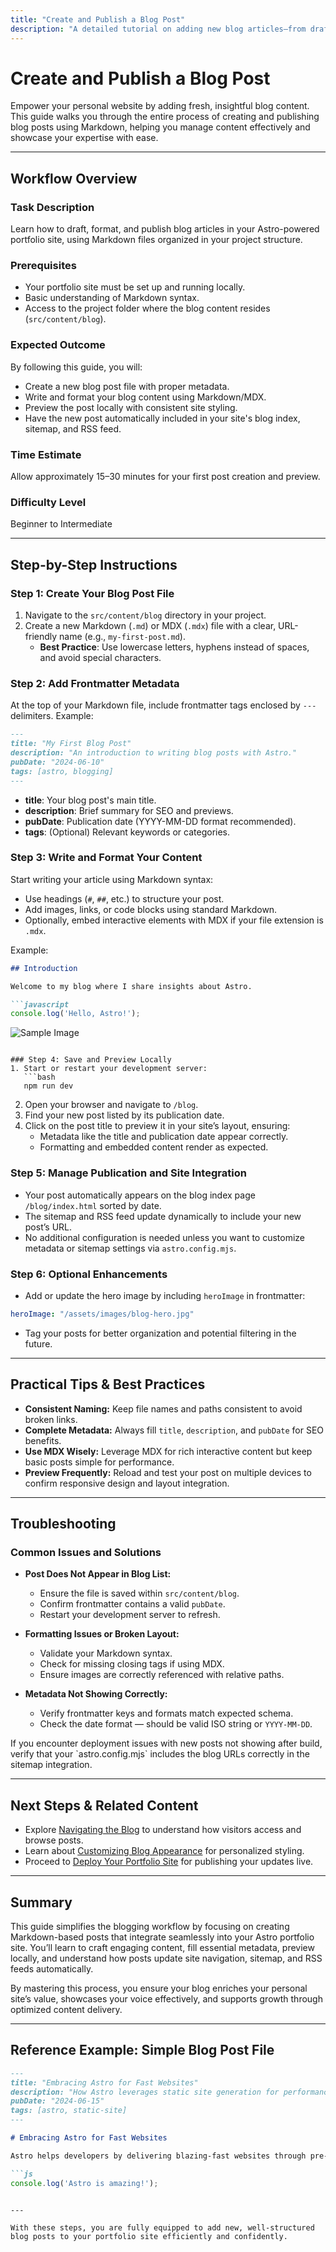 ```yaml
---
title: "Create and Publish a Blog Post"
description: "A detailed tutorial on adding new blog articles—from drafting in markdown to managing publication and previewing your work. Covers workflow basics, recommended naming conventions, and how posts surface on your site."
---
```


# Create and Publish a Blog Post

Empower your personal website by adding fresh, insightful blog content. This guide walks you through the entire process of creating and publishing blog posts using Markdown, helping you manage content effectively and showcase your expertise with ease.

---

## Workflow Overview

### Task Description
Learn how to draft, format, and publish blog articles in your Astro-powered portfolio site, using Markdown files organized in your project structure.

### Prerequisites
- Your portfolio site must be set up and running locally.
- Basic understanding of Markdown syntax.
- Access to the project folder where the blog content resides (`src/content/blog`).

### Expected Outcome
By following this guide, you will:
- Create a new blog post file with proper metadata.
- Write and format your blog content using Markdown/MDX.
- Preview the post locally with consistent site styling.
- Have the new post automatically included in your site's blog index, sitemap, and RSS feed.

### Time Estimate
Allow approximately 15–30 minutes for your first post creation and preview.

### Difficulty Level
Beginner to Intermediate

---

## Step-by-Step Instructions

### Step 1: Create Your Blog Post File
1. Navigate to the `src/content/blog` directory in your project.
2. Create a new Markdown (`.md`) or MDX (`.mdx`) file with a clear, URL-friendly name (e.g., `my-first-post.md`).
   - **Best Practice**: Use lowercase letters, hyphens instead of spaces, and avoid special characters.

### Step 2: Add Frontmatter Metadata
At the top of your Markdown file, include frontmatter tags enclosed by `---` delimiters. Example:

```markdown
---
title: "My First Blog Post"
description: "An introduction to writing blog posts with Astro."
pubDate: "2024-06-10"
tags: [astro, blogging]
---
```

- **title**: Your blog post's main title.
- **description**: Brief summary for SEO and previews.
- **pubDate**: Publication date (YYYY-MM-DD format recommended).
- **tags**: (Optional) Relevant keywords or categories.

### Step 3: Write and Format Your Content
Start writing your article using Markdown syntax:
- Use headings (`#`, `##`, etc.) to structure your post.
- Add images, links, or code blocks using standard Markdown.
- Optionally, embed interactive elements with MDX if your file extension is `.mdx`.

Example:

```markdown
## Introduction

Welcome to my blog where I share insights about Astro.

```javascript
console.log('Hello, Astro!');
```

![Sample Image](/assets/images/sample.png)
```

### Step 4: Save and Preview Locally
1. Start or restart your development server:
   ```bash
   npm run dev
   ```
2. Open your browser and navigate to `/blog`.
3. Find your new post listed by its publication date.
4. Click on the post title to preview it in your site’s layout, ensuring:
   - Metadata like the title and publication date appear correctly.
   - Formatting and embedded content render as expected.

### Step 5: Manage Publication and Site Integration
- Your post automatically appears on the blog index page `/blog/index.html` sorted by date.
- The sitemap and RSS feed update dynamically to include your new post’s URL.
- No additional configuration is needed unless you want to customize metadata or sitemap settings via `astro.config.mjs`.

### Step 6: Optional Enhancements
- Add or update the hero image by including `heroImage` in frontmatter:

```yaml
heroImage: "/assets/images/blog-hero.jpg"
```

- Tag your posts for better organization and potential filtering in the future.

---

## Practical Tips & Best Practices
- **Consistent Naming:** Keep file names and paths consistent to avoid broken links.
- **Complete Metadata:** Always fill `title`, `description`, and `pubDate` for SEO benefits.
- **Use MDX Wisely:** Leverage MDX for rich interactive content but keep basic posts simple for performance.
- **Preview Frequently:** Reload and test your post on multiple devices to confirm responsive design and layout integration.

---

## Troubleshooting

### Common Issues and Solutions

- **Post Does Not Appear in Blog List:**
  - Ensure the file is saved within `src/content/blog`.
  - Confirm frontmatter contains a valid `pubDate`.
  - Restart your development server to refresh.

- **Formatting Issues or Broken Layout:**
  - Validate your Markdown syntax.
  - Check for missing closing tags if using MDX.
  - Ensure images are correctly referenced with relative paths.

- **Metadata Not Showing Correctly:**
  - Verify frontmatter keys and formats match expected schema.
  - Check the date format — should be valid ISO string or `YYYY-MM-DD`.

<Tip>
If you encounter deployment issues with new posts not showing after build, verify that your `astro.config.mjs` includes the blog URLs correctly in the sitemap integration.
</Tip>

---

## Next Steps & Related Content

- Explore [Navigating the Blog](/Using%20the%20Site/Blogging/Navigating%20the%20Blog) to understand how visitors access and browse posts.
- Learn about [Customizing Blog Appearance](/Using%20the%20Site/Blogging/Customizing%20Blog%20Layouts) for personalized styling.
- Proceed to [Deploy Your Portfolio Site](/Guides/Getting%20Started/Deploy%20Your%20Portfolio) for publishing your updates live.

---

## Summary
This guide simplifies the blogging workflow by focusing on creating Markdown-based posts that integrate seamlessly into your Astro portfolio site. You’ll learn to craft engaging content, fill essential metadata, preview locally, and understand how posts update site navigation, sitemap, and RSS feeds automatically.

By mastering this process, you ensure your blog enriches your personal site’s value, showcases your voice effectively, and supports growth through optimized content delivery.

---

## Reference Example: Simple Blog Post File

```markdown
---
title: "Embracing Astro for Fast Websites"
description: "How Astro leverages static site generation for performance."
pubDate: "2024-06-15"
tags: [astro, static-site]
---

# Embracing Astro for Fast Websites

Astro helps developers by delivering blazing-fast websites through pre-built static content...

```js
console.log('Astro is amazing!');
```
```

---

With these steps, you are fully equipped to add new, well-structured blog posts to your portfolio site efficiently and confidently.
